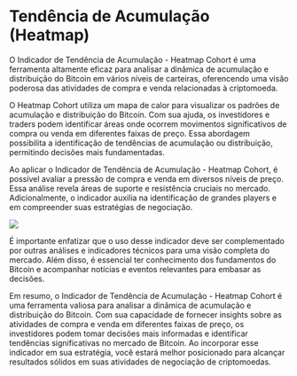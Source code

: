 # Tendência de Acumulação (Heatmap)

O Indicador de Tendência de Acumulação - Heatmap Cohort é uma ferramenta altamente eficaz para analisar a dinâmica de acumulação e distribuição do Bitcoin em vários níveis de carteiras, oferencendo uma visão poderosa das atividades de compra e venda relacionadas à criptomoeda.

O Heatmap Cohort utiliza um mapa de calor para visualizar os padrões de acumulação e distribuição do Bitcoin. Com sua ajuda, os investidores e traders podem identificar áreas onde ocorrem movimentos significativos de compra ou venda em diferentes faixas de preço. Essa abordagem possibilita a identificação de tendências de acumulação ou distribuição, permitindo decisões mais fundamentadas.

Ao aplicar o Indicador de Tendência de Acumulação - Heatmap Cohort, é possível avaliar a pressão de compra e venda em diversos níveis de preço. Essa análise revela áreas de suporte e resistência cruciais no mercado. Adicionalmente, o indicador auxilia na identificação de grandes players e em compreender suas estratégias de negociação.

![](../../imgs/heatmapAcc.jpg)

É importante enfatizar que o uso desse indicador deve ser complementado por outras análises e indicadores técnicos para uma visão completa do mercado. Além disso, é essencial ter conhecimento dos fundamentos do Bitcoin e acompanhar notícias e eventos relevantes para embasar as decisões.

Em resumo, o Indicador de Tendência de Acumulação - Heatmap Cohort é uma ferramenta valiosa para analisar a dinâmica de acumulação e distribuição do Bitcoin. Com sua capacidade de fornecer insights sobre as atividades de compra e venda em diferentes faixas de preço, os investidores podem tomar decisões mais informadas e identificar tendências significativas no mercado de Bitcoin. Ao incorporar esse indicador em sua estratégia, você estará melhor posicionado para alcançar resultados sólidos em suas atividades de negociação de criptomoedas.
